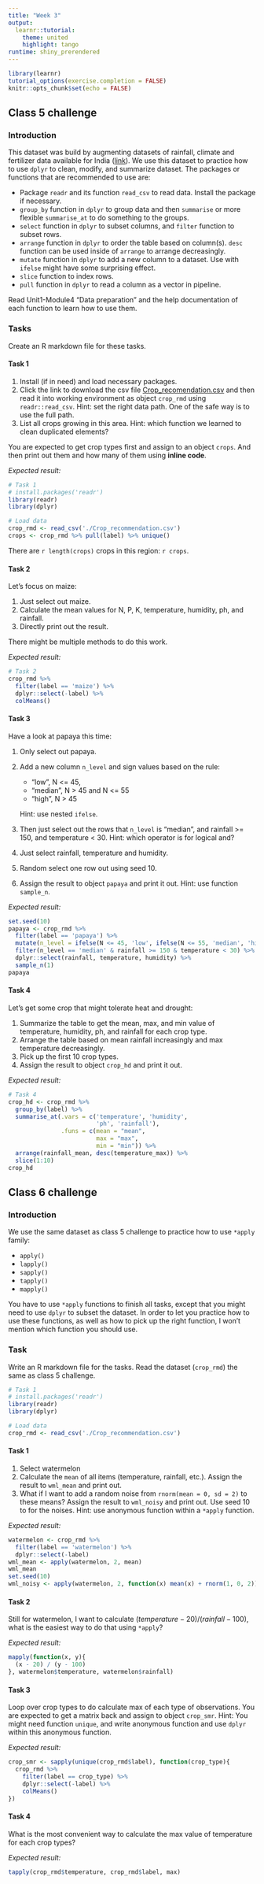 ```yaml
---
title: "Week 3"
output: 
  learnr::tutorial:
    theme: united
    highlight: tango
runtime: shiny_prerendered
---
```


```r
library(learnr)
tutorial_options(exercise.completion = FALSE)
knitr::opts_chunk$set(echo = FALSE)
```

## Class 5 challenge
### Introduction

This dataset was build by augmenting datasets of rainfall, climate and fertilizer data available for India ([link](https://www.kaggle.com/atharvaingle/crop-recommendation-dataset)).
We use this dataset to practice how to use `dplyr` to clean, modify, and summarize dataset. The packages or functions that are recommended to use are:

- Package `readr` and its function `read_csv` to read data. Install the package if necessary.
- `group_by` function in `dplyr` to group data and then `summarise` or more flexible `summarise_at` to do something to the groups.
- `select` function in `dplyr`  to subset columns, and `filter` function to subset rows.
- `arrange` function in `dplyr` to order the table based on column(s). `desc` function can be used inside of `arrange` to arrange decreasingly.
- `mutate` function in `dplyr` to add a new column to a dataset. Use with `ifelse` might have some surprising effect.
- `slice` function to index rows.
- `pull` function in `dplyr` to read a column as a vector in pipeline.

Read Unit1-Module4 "Data preparation" and the help documentation of each function to learn how to use them.

### Tasks
Create an R markdown file for these tasks.

#### Task 1

1. Install (if in need) and load necessary packages.
1. Click the link to download the csv file [Crop_recomendation.csv](https://www.kaggle.com/atharvaingle/crop-recommendation-dataset/download) and then read it into working environment as object `crop_rmd` using `readr::read_csv`. Hint: set the right data path. One of the safe way is to use the full path.
2. List all crops growing in this area. Hint: which function we learned to clean duplicated elements?

You are expected to get crop types first and assign to an object `crops`. And then print out them and how many of them using **inline code**. 

*Expected result:*

```r
# Task 1
# install.packages('readr')
library(readr)
library(dplyr)

# Load data
crop_rmd <- read_csv('./Crop_recommendation.csv')
crops <- crop_rmd %>% pull(label) %>% unique()
```

There are `r length(crops)` crops in this region: `r crops`.

#### Task 2

Let's focus on maize:

1. Just select out maize.
2. Calculate the mean values for N, P, K, temperature, humidity, ph, and rainfall.
3. Directly print out the result.

There might be multiple methods to do this work. 

*Expected result:*

```r
# Task 2
crop_rmd %>% 
  filter(label == 'maize') %>% 
  dplyr::select(-label) %>% 
  colMeans()
```

#### Task 3

Have a look at papaya this time:

1. Only select out papaya.
2. Add a new column `n_level` and sign values based on the rule: 

   - "low", N <= 45, 
   - "median", N > 45 and N <= 55
   - "high", N > 45
  
    Hint: use nested `ifelse`.
  
3. Then just select out the rows that `n_level` is "median", and rainfall >= 150, and temperature < 30. Hint: which operator is for logical and?
4. Just select rainfall, temperature and humidity.
5. Random select one row out using seed 10.
6. Assign the result to object `papaya` and print it out. Hint: use function `sample_n`.

*Expected result:*

```r
set.seed(10)
papaya <- crop_rmd %>% 
  filter(label == 'papaya') %>% 
  mutate(n_level = ifelse(N <= 45, 'low', ifelse(N <= 55, 'median', 'high'))) %>% 
  filter(n_level == 'median' & rainfall >= 150 & temperature < 30) %>% 
  dplyr::select(rainfall, temperature, humidity) %>% 
  sample_n(1)
papaya
```

#### Task 4

Let's get some crop that might tolerate heat and drought:

1. Summarize the table to get the mean, max, and min value of temperature, humidity, ph, and rainfall for each crop type.
2. Arrange the table based on mean rainfall increasingly and max temperature decreasingly.
3. Pick up the first 10 crop types.
4. Assign the result to object `crop_hd` and print it out.

*Expected result:*

```r
# Task 4
crop_hd <- crop_rmd %>% 
  group_by(label) %>% 
  summarise_at(.vars = c('temperature', 'humidity', 
                         'ph', 'rainfall'),
               .funs = c(mean = "mean",
                         max = "max",
                         min = "min")) %>% 
  arrange(rainfall_mean, desc(temperature_max)) %>% 
  slice(1:10)
crop_hd
```

## Class 6 challenge
### Introduction

We use the same dataset as class 5 challenge to practice how to use `*apply` family:

- `apply()`
- `lapply()`
- `sapply()`
- `tapply()`
- `mapply()`

You have to use `*apply` functions to finish all tasks, except that you might need to use `dplyr` to subset the dataset. In order to let you practice how to use these functions, as well as how to pick up the right function, I won't mention which function you should use. 

### Task

Write an R markdown file for the tasks. Read the dataset (`crop_rmd`) the same as class 5 challenge.

```r
# Task 1
# install.packages('readr')
library(readr)
library(dplyr)

# Load data
crop_rmd <- read_csv('./Crop_recommendation.csv')
```

#### Task 1

1. Select watermelon
2. Calculate the `mean` of all items (temperature, rainfall, etc.). Assign the result to `wml_mean` and print out.
4. What if I want to add a random noise from `rnorm(mean = 0, sd = 2)` to these means? Assign the result to `wml_noisy` and print out. Use seed 10 to for the noises. Hint: use anonymous function within a `*apply` function.

*Expected result:*

```r
watermelon <- crop_rmd %>% 
  filter(label == 'watermelon') %>% 
  dplyr::select(-label)
wml_mean <- apply(watermelon, 2, mean)
wml_mean
set.seed(10)
wml_noisy <- apply(watermelon, 2, function(x) mean(x) + rnorm(1, 0, 2))
```

#### Task 2

Still for watermelon, I want to calculate $(temperature - 20) / (rainfall - 100)$, what is the easiest way to do that using `*apply`?

*Expected result:*

```r
mapply(function(x, y){
  (x - 20) / (y - 100)
}, watermelon$temperature, watermelon$rainfall)
```

#### Task 3

Loop over crop types to do calculate max of each type of observations. You are expected to get a matrix back and assign to object `crop_smr`. Hint: You might need function `unique`, and write anonymous function and use `dplyr` within this anonymous function.

*Expected result:*

```r
crop_smr <- sapply(unique(crop_rmd$label), function(crop_type){
  crop_rmd %>% 
    filter(label == crop_type) %>% 
    dplyr::select(-label) %>% 
    colMeans()
})
```

#### Task 4

What is the most convenient way to calculate the max value of temperature for each crop types?

*Expected result:*

```r
tapply(crop_rmd$temperature, crop_rmd$label, max)
```

